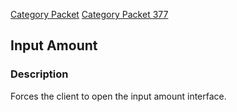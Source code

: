 [[Category Packet]]
[[Category Packet 377]]
{{packet|name=Input Amount|description=Forces the client to open the input amount interface.|opcode=58|type=Fixed|length=0|revision=377}}
== Input Amount ==

=== Description ===

Forces the client to open the input amount interface.